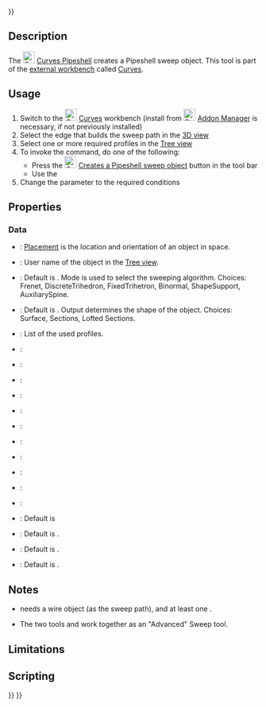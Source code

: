 <languages/>
{{UnfinishedDocu{{#translation:}}}}

{{Docnav
|[[Curves_PipeshellProfile|PipeshellProfile]]
|[[Curves_GordonSurface|GordonSurface]]
|[[Curves Workbench|Curves]]
|IconL=Curves_PipeshellProfile.svg
|IconR=Curves_GordonSurface.svg
|IconC=Curves_workbench_icon.svg
}}

{{GuiCommand
|Name=Curves Pipeshell
|MenuLocation=Surfaces → Pipeshell 
|Workbenches=[[Curves_Workbench|Curves]]
}}

==Description==

The [[Image:Curves_Pipeshell.svg|24px]] [[Curves_Pipeshell|Curves Pipeshell]] creates a Pipeshell sweep object. This tool is part of the [[External_workbenches|external workbench]] called [[Curves_Workbench|Curves]].

==Usage==

# Switch to the [[Image:Curves_workbench_icon.svg|24px]] [[Curves_Workbench|Curves]] workbench (install from [[Image:Std_AddonMgr.svg|24px]] [[Std_AddonMgr|Addon Manager]] is necessary, if not previously installed)
# Select the edge that builds the sweep path in the [[3D_view|3D view]]
# Select one or more required profiles in the [[Tree_view|Tree view]]
# To invoke the command, do one of the following:
#* Press the [[Image:Curves_Pipeshell.svg|24px]] [[Curves_Pipeshell|Creates a Pipeshell sweep object]] button in the tool bar
#* Use the {{MenuCommand|Surfaces → Pipeshell}}
# Change the {{incode|Pipeshell}} parameter to the required conditions

==Properties==

===Data===

{{Properties_Title|Base}}

* {{PropertyData|Placement}}: [[Placement|Placement]] is the location and orientation of an object in space.
* {{PropertyData|Label}}: User name of the object in the [[Tree_view|Tree view]]. 

{{Properties_Title|Main}}

* {{PropertyData|Mode}}: Default is {{Emphasis|Frenet}}. Mode is used to select the sweeping algorithm. Choices: Frenet, DiscreteTrihedron, FixedTrihetron, Binormal, ShapeSupport, AuxiliarySpine.
* {{PropertyData|Output}}: Default is {{Emphasis|Surface}}. Output determines the shape of the object. Choices: Surface, Sections, Lofted Sections.
* {{PropertyData|Profile}}: List of the used profiles.
* {{PropertyData|Spine}}:

{{Properties_Title|Mode}}

* {{PropertyData|Auxiliary}}:
* {{PropertyData|Contact}}:
* {{PropertyData|Corrected}}:
* {{PropertyData|Direction}}:
* {{PropertyData|Equi Curvi}}:
* {{PropertyData|Location}}:
* {{PropertyData|Support}}:

{{Properties_Title|Settings}}

* {{PropertyData|Max Degree}}:
* {{PropertyData|Max Segments}}:
* {{PropertyData|Samples}}:
* {{PropertyData|Solid}}: Default is {{Emphasis|False}}
* {{PropertyData|Tol3d}}: Default is {{Emphasis|0.00}}.
* {{PropertyData|Tol Ang}}: Default is {{Emphasis|0.00}}.
* {{PropertyData|Tol Bound}}: Default is {{Emphasis|0.00}}.

==Notes==
* {{Emphasis|Pipeshell}} needs a wire object (as the sweep path), and at least one {{Emphasis|Pipeshell Profile}}.
* The two tools {{Emphasis|Pipeshell}} and {{Emphasis|Pipeshell Profile}} work together as an "Advanced" Sweep tool.

==Limitations==


==Scripting==


{{Docnav
|[[Curves_PipeshellProfile|PipeshellProfile]]
|[[Curves_GordonSurface|GordonSurface]]
|[[Curves Workbench|Curves]]
|IconL=Curves_PipeshellProfile.svg
|IconR=Curves_GordonSurface.svg
|IconC=Curves_workbench_icon.svg
}}

{{Curves Tools navi{{#translation:}}}}
{{Userdocnavi{{#translation:}}}}
